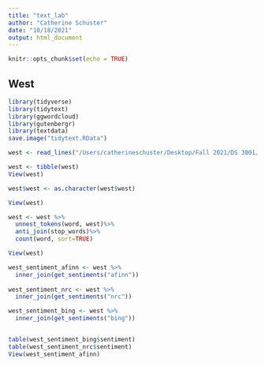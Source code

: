 ```yaml
---
title: "text_lab"
author: "Catherine Schuster"
date: "10/18/2021"
output: html_document
---
```


```r
knitr::opts_chunk$set(echo = TRUE)
```

## West

```r
library(tidyverse)
library(tidytext)
library(ggwordcloud)
library(gutenbergr)
library(textdata)
save.image("tidytext.RData")
```

```r
west <- read_lines("/Users/catherineschuster/Desktop/Fall 2021/DS 3001/DS-3001-Main/07_text_mining/DS3001-Lab7/West/west.txt")

west <- tibble(west)
View(west)

west$west <- as.character(west$west)

View(west)

west <- west %>%
  unnest_tokens(word, west)%>%
  anti_join(stop_words)%>% 
  count(word, sort=TRUE)

View(west)
```

```r
west_sentiment_afinn <- west %>%
  inner_join(get_sentiments("afinn"))
  
west_sentiment_nrc <- west %>%
  inner_join(get_sentiments("nrc"))

west_sentiment_bing <- west %>%
  inner_join(get_sentiments("bing"))


table(west_sentiment_bing$sentiment)
table(west_sentiment_nrc$sentiment)
View(west_sentiment_afinn)
```

